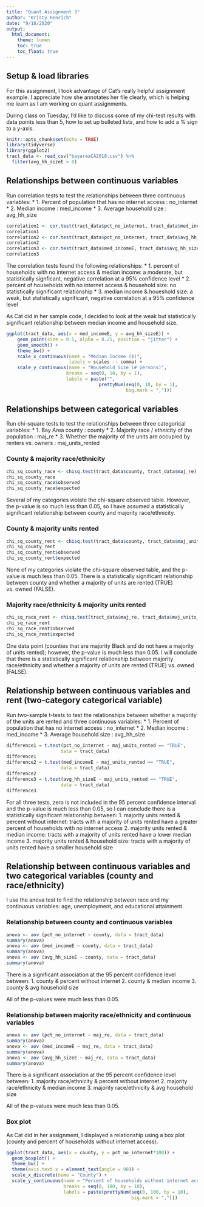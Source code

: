 ```yaml
---
title: "Quant Assignment 3"
author: "Kristy Henrich"
date: "9/18/2020"
output: 
  html_document:
    theme: lumen
    toc: true
    toc_float: true
---
```

## Setup & load libraries
For this assignment, I took advantage of Cat's really helpful assignment example. I appreciate how she annotates her file clearly, which is helping me learn as I am working on quant assignments.

During class on Tuesday, I'd like to discuss some of my chi-test results with data points less than 5, how to set up bulleted lists, and how to add a % sign to a y-axis.

```r
knitr::opts_chunk$set(echo = TRUE)
library(tidyverse)
library(ggplot2)
tract_data <- read_csv("bayareaCA2018.csv") %>%
  filter(avg_hh_sizeE > 0)
```

## Relationships between continuous variables

Run correlation tests to test the relationships between three continuous variables:
* 1. Percent of population that has no internet access : no_internet
* 2. Median income : med_income
* 3. Average household size : avg_hh_size
  
```r
correlation1 <- cor.test(tract_data$pct_no_internet, tract_data$med_incomeE)
correlation1
correlation2 <- cor.test(tract_data$pct_no_internet, tract_data$avg_hh_sizeE)
correlation2
correlation3 <- cor.test(tract_data$med_incomeE, tract_data$avg_hh_sizeE)
correlation3
```

The correlation tests found the following relationships: 
* 1. percent of households with no internet access & median income: a moderate, but statistically signficant, negative correlation at a 95% confidence level 
* 2. percent of households with no internet access & household size: no statistically significant relationship
* 3. median income & houeshold size: a weak, but statistically significant, negative correlation at a 95% confidence level
  
As Cat did in her sample code, I decided to look at the weak but statistically significant relationship between median income and household size.

```r
ggplot(tract_data, aes(x = med_incomeE, y = avg_hh_sizeE)) + 
    geom_point(size = 0.5, alpha = 0.25, position = "jitter") +
    geom_smooth() +
    theme_bw() +
    scale_x_continuous(name = "Median Income ($)",
                       labels = scales :: comma) +
    scale_y_continuous(name = "Household Size (# persons)",
                      breaks = seq(0, 10, by = 1), 
                      labels = paste("",
                                  prettyNum(seq(0, 10, by = 1),
                                            big.mark = ","))) 
```

## Relationships between categorical variables

Run chi-square tests to test the relationships between three categorical variables:
* 1. Bay Area county : county
* 2. Majority race / ethnicity of the population : maj_re
* 3. Whether the majority of the units are occupied by renters vs. owners : maj_units_rented

### County & majority race/ethnicity
```r
chi_sq_county_race <- chisq.test(tract_data$county, tract_data$maj_re)
chi_sq_county_race
chi_sq_county_race$observed
chi_sq_county_race$expected
```
Several of my categories violate the chi-square observed table. However, the p-value is so much less than 0.05, so I have assumed a statistically significant relationship between county and majority race/ethnicity.  

### County & majority units rented
```r
chi_sq_county_rent <- chisq.test(tract_data$county, tract_data$maj_units_rented)
chi_sq_county_rent
chi_sq_county_rent$observed
chi_sq_county_rent$expected
```
None of my categories violate the chi-square observed table, and the p-value is much less than 0.05. There is a statistically significant relationship between county and whether a majority of units are rented (TRUE) vs. owned (FALSE).  

### Majority race/ethnicity & majority units rented
```r
chi_sq_race_rent <- chisq.test(tract_data$maj_re, tract_data$maj_units_rented)
chi_sq_race_rent
chi_sq_race_rent$observed
chi_sq_race_rent$expected
```
One data point (counties that are majority Black and do not have a majority of units rented); however, the p-value is much less than 0.05. I will conclude that there is a statistically significant relationship between majority race/ethnicity and whether a majority of units are rented (TRUE) vs. owned (FALSE).  

## Relationship between continuous variables and rent (two-category categorical variable)

Run two-sample t-tests to test the relationships between whether a majority of the units are rented and three continuous variables:
* 1. Percent of population that has no internet access : no_internet
* 2. Median income : med_income
* 3. Average household size : avg_hh_size

```r
difference1 = t.test(pct_no_internet ~ maj_units_rented == "TRUE", 
                    data = tract_data)
difference1
difference2 = t.test(med_incomeE ~ maj_units_rented == "TRUE", 
                    data = tract_data)
difference2
difference3 = t.test(avg_hh_sizeE ~ maj_units_rented == "TRUE", 
                    data = tract_data)
difference3
```
For all three tests, zero is not included in the 95 percent confidence interval and the p-value is much less than 0.05, so I can conclude there is a statistically significant relationship between:
1. majority units rented & percent without internet: tracts with a majority of units rented have a greater percent of households with no internet access
2. majority units rented & median income: tracts with a majority of units rented have a lower median income
3. majority units rented & household size: tracts with a majority of units rented have a smaller household size




## Relationship between continuous variables and two categorical variables (county and race/ethnicity)

I use the anova test to find the relationship between race and my continuous variables: age, unemployment, and educational attainment. 

### Relationship between county and continuous variables
```r
anova <- aov (pct_no_internet ~ county, data = tract_data)
summary(anova)
anova <- aov (med_incomeE ~ county, data = tract_data)
summary(anova)
anova <- aov (avg_hh_sizeE ~ county, data = tract_data)
summary(anova)
```
There is a significant association at the 95 percent confidence level between:
1. county & percent without internet
2. county & median income
3. county & avg household size

All of the p-values were much less than 0.05.

### Relationship between majority race/ethnicity and continuous variables
```r
anova <- aov (pct_no_internet ~ maj_re, data = tract_data)
summary(anova)
anova <- aov (med_incomeE ~ maj_re, data = tract_data)
summary(anova)
anova <- aov (avg_hh_sizeE ~ maj_re, data = tract_data)
summary(anova)
```

There is a significant association at the 95 percent confidence level between:
1. majority race/ethnicity & percent without internet
2. majority race/ethnicity & median income
3. majority race/ethnicity & avg household size

All of the p-values were much less than 0.05.

### Box plot
As Cat did in her assignment, I displayed a relationship using a box plot (county and percent of households without internet access).
```r
ggplot(tract_data, aes(x = county, y = pct_no_internet*100)) +
  geom_boxplot() +
  theme_bw() +
  theme(axis.text.x = element_text(angle = 90)) +
  scale_x_discrete(name = "County") +
  scale_y_continuous(name = "Percent of households without internet access",
                     breaks = seq(0, 100, by = 10),
                     labels = paste(prettyNum(seq(0, 100, by = 10), 
                                              big.mark = ",")))
```








